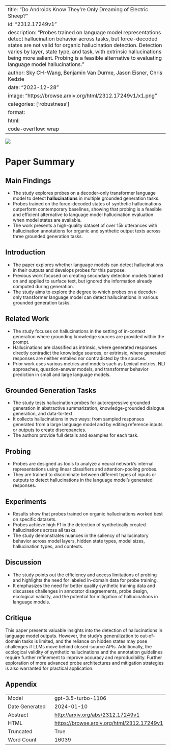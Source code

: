
---
title: "Do Androids Know They're Only Dreaming of Electric Sheep?"
id: "2312.17249v1"
description: "Probes trained on language model representations detect hallucination behavior across tasks, but force-decoded states are not valid for organic hallucination detection. Detection varies by layer, state type, and task, with extrinsic hallucinations being more salient. Probing is a feasible alternative to evaluating language model hallucinations."
author: Sky CH-Wang, Benjamin Van Durme, Jason Eisner, Chris Kedzie
date: "2023-12-28"
image: "https://browse.arxiv.org/html/2312.17249v1/x1.png"
categories: ['robustness']
format:
  html:
    code-overflow: wrap
---

![](https://browse.arxiv.org/html/2312.17249v1/x1.png)

# Paper Summary

## Main Findings
- The study explores probes on a decoder-only transformer language model to detect **hallucinations** in multiple grounded generation tasks.
- Probes trained on the force-decoded states of synthetic hallucinations outperform contemporary baselines, showing that probing is a feasible and efficient alternative to language model hallucination evaluation when model states are available.
- The work presents a high-quality dataset of over 15k utterances with hallucination annotations for organic and synthetic output texts across three grounded generation tasks.

## Introduction
- The paper explores whether language models can detect hallucinations in their outputs and develops probes for this purpose.
- Previous work focused on creating secondary detection models trained on and applied to surface text, but ignored the information already computed during generation.
- The study aims to explore the degree to which probes on a decoder-only transformer language model can detect hallucinations in various grounded generation tasks.

## Related Work
- The study focuses on hallucinations in the setting of in-context generation where grounding knowledge sources are provided within the prompt.
- Hallucinations are classified as intrinsic, where generated responses directly contradict the knowledge sources, or extrinsic, where generated responses are neither entailed nor contradicted by the sources.
- Prior work uses various metrics and models such as Lexical metrics, NLI approaches, question-answer models, and transformer behavior prediction in small and large language models.

## Grounded Generation Tasks
- The study tests hallucination probes for autoregressive grounded generation in abstractive summarization, knowledge-grounded dialogue generation, and data-to-text.
- It collects hallucinations in two ways: from sampled responses generated from a large language model and by editing reference inputs or outputs to create discrepancies.
- The authors provide full details and examples for each task.

## Probing
- Probes are designed as tools to analyze a neural network’s internal representations using linear classifiers and attention-pooling probes.
- They are trained to discriminate between different types of inputs or outputs to detect hallucinations in the language model's generated responses.

## Experiments
- Results show that probes trained on organic hallucinations worked best on specific datasets.
- Probes achieve high F1 in the detection of synthetically created hallucinations across all tasks.
- The study demonstrates nuances in the saliency of hallucinatory behavior across model layers, hidden state types, model sizes, hallucination types, and contexts.

## Discussion
- The study points out the efficiency and access limitations of probing and highlights the need for labeled in-domain data for probe training.
- It emphasizes the need for better quality synthetic training data and discusses challenges in annotator disagreements, probe design, ecological validity, and the potential for mitigation of hallucinations in language models.

## Critique
This paper presents valuable insights into the detection of hallucinations in language model outputs. However, the study's generalization to out-of-domain tasks is limited, and the reliance on hidden states may pose challenges if LLMs move behind closed-source APIs. Additionally, the ecological validity of synthetic hallucinations and the annotation guidelines require further refinement to improve accuracy and reproducibility. Further exploration of more advanced probe architectures and mitigation strategies is also warranted for practical application.

## Appendix

|          |          |
|----------|----------|
| Model     | gpt-3.5-turbo-1106       |
| Date Generated     | 2024-01-10       |
| Abstract | [http://arxiv.org/abs/2312.17249v1](http://arxiv.org/abs/2312.17249v1)        |
| HTML     | [https://browse.arxiv.org/html/2312.17249v1](https://browse.arxiv.org/html/2312.17249v1)       |
| Truncated       | True       |
| Word Count       | 16039       |
